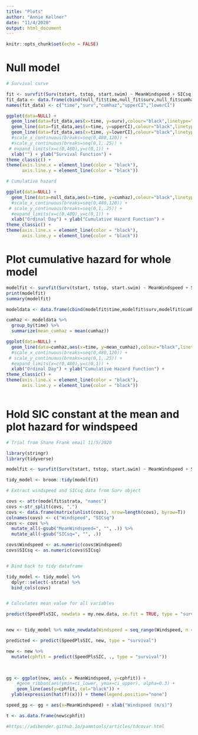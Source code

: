 ```yaml
---
title: "Plots"
author: "Annie Kellner"
date: "11/4/2020"
output: html_document
---
```


```r
knitr::opts_chunk$set(echo = FALSE)
```

# Null model 

```r
# Survival curve 

fit <- survfit(Surv(tstart, tstop, start.swim) ~ MeanWindspeed + SICsq, data = avg2)   
fit_data <- data.frame(cbind(null_fit$time,null_fit$surv,null_fit$cumhaz,null_fit$upper,null_fit$lower))
names(fit_data) <- c("time","surv","cumhaz","upperCI","lowerCI")

ggplot(data=NULL) +
  geom_line(data=fit_data,aes(x=time, y=surv),colour="black",linetype="solid",size=1) +
  geom_line(data=fit_data,aes(x=time, y=upperCI),colour="black",linetype="dashed",size=.5) +
  geom_line(data=fit_data,aes(x=time, y=lowerCI),colour="black",linetype="dashed",size=.5) +
  #scale_x_continuous(breaks=seq(0,480,120)) +
  #scale_y_continuous(breaks=seq(0,1,.25)) +
 # expand_limits(x=c(0,480),y=c(0,1)) +
  xlab("") + ylab("Survival Function") +
theme_classic() +
theme(axis.line.x = element_line(color = "black"),
      axis.line.y = element_line(color = "black"))

# Cumulative hazard

ggplot(data=NULL) +
  geom_line(data=null_data,aes(x=time, y=cumhaz),colour="black",linetype="solid",size=1) +
  #scale_x_continuous(breaks=seq(0,480,120)) +
 # scale_y_continuous(breaks=seq(0,1,.25)) +
  #expand_limits(x=c(0,480),y=c(0,1)) +
  xlab("Ordinal Day") + ylab("Cumulative Hazard Function") +
theme_classic() +
theme(axis.line.x = element_line(color = "black"),
      axis.line.y = element_line(color = "black"))

```

# Plot cumulative hazard for whole model

```r

modelfit <- survfit(Surv(tstart, tstop, start.swim) ~ MeanWindspeed + SICsq, cluster = animal, data = avg2)
print(modelfit)
summary(modelfit)

modeldata <- data.frame(cbind(modelfit$time,modelfit$surv,modelfit$cumhaz,modelfit$upper,modelfit$lower))

cumhaz <- modeldata %>%
  group_by(time) %>%
  summarize(mean_cumhaz = mean(cumhaz))

ggplot(data=NULL) +
  geom_line(data=cumhaz,aes(x=time, y=mean_cumhaz),colour="black",linetype="solid",size=1) +
  #scale_x_continuous(breaks=seq(0,480,120)) +
 # scale_y_continuous(breaks=seq(0,1,.25)) +
  #expand_limits(x=c(0,480),y=c(0,1)) +
  xlab("Ordinal Day") + ylab("Cumulative Hazard Function") +
theme_classic() +
theme(axis.line.x = element_line(color = "black"),
      axis.line.y = element_line(color = "black"))



```
# Hold SIC constant at the mean and plot hazard for windspeed


```r
# Trial from Shane Frank email 11/5/2020

library(stringr)
library(tidyverse)

modelfit <- survfit(Surv(tstart, tstop, start.swim) ~ MeanWindspeed + SICsq, cluster = animal, data = avg2)

tidy_model <- broom::tidy(modelfit)

# Extract windspeed and SICsq data from Surv object

covs <- attr(modelfit$strata, "names")
covs <-str_split(covs, ",")
covs <- data.frame(matrix(unlist(covs), nrow=length(covs), byrow=T))
colnames(covs) <- c("Windspeed", "SICsq")
covs <- covs %>%
  mutate_all(~gsub("MeanWindspeed=", "", .)) %>%
  mutate_all(~gsub("SICsq=", "", .))

covs$Windspeed <- as.numeric(covs$Windspeed)
covs$SICsq <- as.numeric(covs$SICsq)


# Bind back to tidy dataframe

tidy_model <- tidy_model %>%
  dplyr::select(-strata) %>%
  bind_cols(covs)


# Calculates mean value for all variables

predict(SpeedPlsSIC, newdata = my.new.data, se.fit = TRUE, type = "survival")


new <- tidy_model %>% make_newdata(Windspeed = seq_range(Windspeed, n = 100)) # 100 values between min and max windspeed in new dataframe

predicted <- predict(SpeedPlsSIC, new, type = "survival")

new <- new %>% 
  mutate(cphfit = predict(SpeedPlsSIC, ., type = "survival"))
 


gg <- ggplot(new, aes(x = MeanWindspeed, y=cphfit)) +
    #geom_ribbon(aes(ymin=ci_lower, ymax=ci_upper), alpha=0.3) +
    geom_line(aes(y=cphfit, col="black")) +
  ylab(expression(hat(f)(x))) + theme(legend.position="none")

speed_gg <- gg + aes(x=MeanWindspeed) + xlab("Windspeed (m/s)")

t <- as.data.frame(new$cphfit)

#https://adibender.github.io/pammtools/articles/tdcovar.html

```
